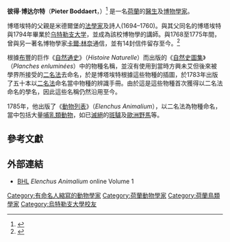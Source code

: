 {{Infobox scientist
| subject_name = 皮耶特·博塔埃特
| image = Pieter Boddaert.jpg
| image_size = 250px
| native_name = {{lang|de|Erwin Stresemann}}
| caption = 
| other_names = 
| birth_date = {{birth date|1733|5|26}}
| birth_place = {{NET}}[[澤蘭|澤蘭]][[米德爾堡_(荷蘭)|米德爾堡]]
| death_date = {{death date and age|1795|5|6|1733|5|26}}
| death_place = {{NET}}[[烏特勒支|烏特勒支]]
| field             = [[醫學|醫學]]、[[博物學|博物學]]
| alma_mater        = [[烏特勒支大學|烏特勒支大學]]
| prizes            = 
| children          = 
| footnotes         =
| signature         =
}}
'''彼得·博达尔特'''（'''Pieter Boddaert'''，{{bd|1733年|5月26日|1795年|5月6日}}）<ref>{{cite web |author=Masi Alberto |url=http://www.scricciolo.com/avium/autori_neornithes1.htm |title=Neornithes:nomina avium - Author A-C |publisher=Scricciolo.com |date= |accessdate=2014-02-21 |archive-date=2012-02-08 |archive-url=https://web.archive.org/web/20120208104548/http://www.scricciolo.com/avium/autori_neornithes1.htm |dead-url=no }}</ref> 是一名[[荷蘭|荷蘭]]的[[醫生|醫生]]及[[博物學家|博物學家]]。

博塔埃特的父親是米德爾堡的[[法學家|法學家]]及詩人(1694–1760)。與其父同名的博塔埃特與1794年畢業於[[乌特勒支大学|乌特勒支大学]]，並成為該校博物學的講師。與1768至1775年間，曾與另一著名博物學家[[卡爾·林奈|卡爾·林奈]]通信，並有14封信件留存至今。<ref>{{cite web |author= |url=http://linnaeus.c18.net/Letters/display_bio.php?id_person=833 |title=The Linnaean Correspondence - Biography |publisher=Linnaeus.c18.net |date= |accessdate=2014-02-21 |archive-date=2016-12-05 |archive-url=https://web.archive.org/web/20161205085657/http://linnaeus.c18.net/Letters/display_bio.php?id_person=833 }}</ref>

根據[[布豐|布豐]]的巨作《[[自然通史|自然通史]]》（''Histoire Naturelle''）而出版的《[[自然史圖集|自然史圖集]]》（''Planches enluminées''）中的物種名稱，並沒有使用到當時方興未艾但後來被學界所接受的[[二名法|二名法]]去命名，於是博塔埃特根據這些物種的插圖，於1783年出版了五十本以[[二名法|二名法]]命名當中物種的辨識手冊。由於這是這些物種首次獲得以二名法命名的學名，因此這些名稱仍然沿用至今。

1785年，他出版了《[[動物列表|動物列表]]》（''Elenchus Animalium''），以二名法為物種命名，當中包括大量[[哺乳類動物|哺乳類動物]]，如已[[滅絕|滅絕]]的[[斑驢|斑驢]]及[[歐洲野馬|歐洲野馬]]等。

{{zoologist|Boddaert|皮耶特·博塔埃特}}

==參考文獻==
{{Reflist}}

==外部連結==
*[http://www.biodiversitylibrary.org/bibliography/40283 BHL] {{Wayback|url=http://www.biodiversitylibrary.org/bibliography/40283 |date=20220614021534 }} ''Elenchus Animalium'' online Volume 1

{{Authority control}}
{{DEFAULTSORT:Boddaert, Pieter}}
[[Category:有命名人縮寫的動物學家|Category:有命名人縮寫的動物學家]]
[[Category:荷蘭動物學家|Category:荷蘭動物學家]]
[[Category:荷蘭鳥類學家|Category:荷蘭鳥類學家]]
[[Category:烏特勒支大學校友|Category:烏特勒支大學校友]]
